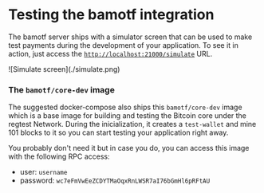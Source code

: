 # Testing the bamotf integration

The bamotf server ships with a simulator screen that can be used to make test
payments during the development of your application. To see it in action, just
access the [`http://localhost:21000/simulate`](http://localhost:21000/simulate)
URL.

<div className="mr-auto max-w-lg">![Simulate screen](./simulate.png)</div>

### The `bamotf/core-dev` image

The suggested docker-compose also ships this `bamotf/core-dev` image which is a
base image for building and testing the Bitcoin core under the regtest Network.
During the inicialization, it creates a `test-wallet` and mine 101 blocks to it
so you can start testing your application right away.

You probably don't need it but in case you do, you can access this image with
the following RPC access:

- user: `username`
- password: `wc7eFmVwEeZCDYTMaOqxRnLWSR7aI76bGmHl6pRFtAU`
